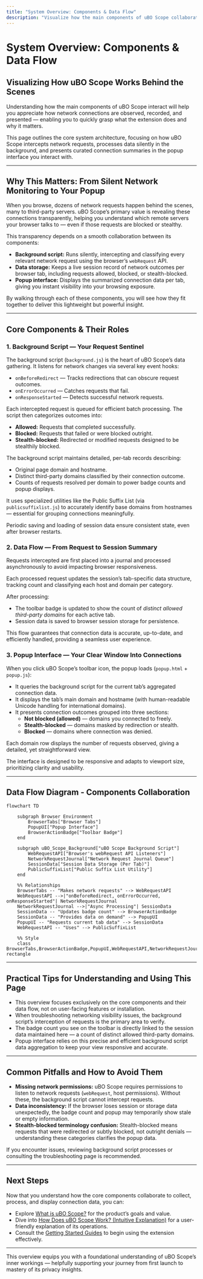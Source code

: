 ```yaml
---
title: "System Overview: Components & Data Flow"
description: "Visualize how the main components of uBO Scope collaborate—from intercepting network requests in the background script to processing and displaying them in the popup. Includes an annotated architecture diagram for fast onboarding."
---
```


# System Overview: Components & Data Flow

## Visualizing How uBO Scope Works Behind the Scenes

Understanding how the main components of uBO Scope interact will help you appreciate how network connections are observed, recorded, and presented — enabling you to quickly grasp what the extension does and why it matters.

This page outlines the core system architecture, focusing on how uBO Scope intercepts network requests, processes data silently in the background, and presents curated connection summaries in the popup interface you interact with.

---

## Why This Matters: From Silent Network Monitoring to Your Popup

When you browse, dozens of network requests happen behind the scenes, many to third-party servers. uBO Scope’s primary value is revealing these connections transparently, helping you understand which remote servers your browser talks to — even if those requests are blocked or stealthy.

This transparency depends on a smooth collaboration between its components:

- **Background script:** Runs silently, intercepting and classifying every relevant network request using the browser’s `webRequest` API.
- **Data storage:** Keeps a live session record of network outcomes per browser tab, including requests allowed, blocked, or stealth-blocked.
- **Popup interface:** Displays the summarized connection data per tab, giving you instant visibility into your browsing exposure.

By walking through each of these components, you will see how they fit together to deliver this lightweight but powerful insight.

---

## Core Components & Their Roles

### 1. Background Script — Your Request Sentinel

The background script (`background.js`) is the heart of uBO Scope’s data gathering. It listens for network changes via several key event hooks:

- `onBeforeRedirect` — Tracks redirections that can obscure request outcomes.
- `onErrorOccurred` — Catches requests that fail.
- `onResponseStarted` — Detects successful network requests.

Each intercepted request is queued for efficient batch processing. The script then categorizes outcomes into:

- **Allowed:** Requests that completed successfully.
- **Blocked:** Requests that failed or were blocked outright.
- **Stealth-blocked:** Redirected or modified requests designed to be stealthily blocked.

The background script maintains detailed, per-tab records describing:

- Original page domain and hostname.
- Distinct third-party domains classified by their connection outcome.
- Counts of requests resolved per domain to power badge counts and popup displays.

It uses specialized utilities like the Public Suffix List (via `publicsuffixlist.js`) to accurately identify base domains from hostnames — essential for grouping connections meaningfully.

Periodic saving and loading of session data ensure consistent state, even after browser restarts.

### 2. Data Flow — From Request to Session Summary

Requests intercepted are first placed into a journal and processed asynchronously to avoid impacting browser responsiveness.

Each processed request updates the session’s tab-specific data structure, tracking count and classifying each host and domain per category.

After processing:

- The toolbar badge is updated to show the count of *distinct allowed third-party domains* for each active tab.
- Session data is saved to browser session storage for persistence.

This flow guarantees that connection data is accurate, up-to-date, and efficiently handled, providing a seamless user experience.

### 3. Popup Interface — Your Clear Window Into Connections

When you click uBO Scope’s toolbar icon, the popup loads (`popup.html` + `popup.js`):

- It queries the background script for the current tab’s aggregated connection data.
- It displays the tab’s main domain and hostname (with human-readable Unicode handling for international domains).
- It presents connection outcomes grouped into three sections:
  - **Not blocked (allowed)** — domains you connected to freely.
  - **Stealth-blocked** — domains masked by redirection or stealth.
  - **Blocked** — domains where connection was denied.

Each domain row displays the number of requests observed, giving a detailed, yet straightforward view.

The interface is designed to be responsive and adapts to viewport size, prioritizing clarity and usability.

---

## Data Flow Diagram - Components Collaboration

```mermaid
flowchart TD

    subgraph Browser Environment
        BrowserTabs["Browser Tabs"]
        PopupUI["Popup Interface"]
        BrowserActionBadge["Toolbar Badge"]
    end

    subgraph uBO_Scope_Background["uBO Scope Background Script"]
        WebRequestAPI["Browser's webRequest API Listeners"]
        NetworkRequestJournal["Network Request Journal Queue"]
        SessionData["Session Data Storage (Per Tab)"]
        PublicSuffixList["Public Suffix List Utility"]
    end

    %% Relationships
    BrowserTabs -- "Makes network requests" --> WebRequestAPI
    WebRequestAPI -->|"onBeforeRedirect, onErrorOccurred, onResponseStarted"| NetworkRequestJournal
    NetworkRequestJournal -->|"Async Processing"| SessionData
    SessionData -- "Updates badge count" --> BrowserActionBadge
    SessionData -- "Provides data on demand" --> PopupUI
    PopupUI -- "Requests current tab data" --> SessionData
    WebRequestAPI -- "Uses" --> PublicSuffixList

    %% Style
    class BrowserTabs,BrowserActionBadge,PopupUI,WebRequestAPI,NetworkRequestJournal,SessionData,PublicSuffixList rectangle

```

---

## Practical Tips for Understanding and Using This Page

- This overview focuses exclusively on the core components and their data flow, not on user-facing features or installation.
- When troubleshooting networking visibility issues, the background script’s interception of requests is the primary area to verify.
- The badge count you see on the toolbar is directly linked to the session data maintained here — a count of distinct allowed third-party domains.
- Popup interface relies on this precise and efficient background script data aggregation to keep your view responsive and accurate.

---

## Common Pitfalls and How to Avoid Them

- **Missing network permissions:** uBO Scope requires permissions to listen to network requests (`webRequest`, host permissions). Without these, the background script cannot intercept requests.
- **Data inconsistency:** If the browser loses session or storage data unexpectedly, the badge count and popup may temporarily show stale or empty information.
- **Stealth-blocked terminology confusion:** Stealth-blocked means requests that were redirected or subtly blocked, not outright denials — understanding these categories clarifies the popup data.

If you encounter issues, reviewing background script processes or consulting the troubleshooting page is recommended.

---

## Next Steps

Now that you understand how the core components collaborate to collect, process, and display connection data, you can:

- Explore [What is uBO Scope?](../product-intro/what-is-ubo-scope) for the product’s goals and value.
- Dive into [How Does uBO Scope Work? (Intuitive Explanation)](../product-intro/how-it-works-intuitively) for a user-friendly explanation of its operations.
- Consult the [Getting Started Guides](../../getting-started/) to begin using the extension effectively.

---

This overview equips you with a foundational understanding of uBO Scope’s inner workings — helpfully supporting your journey from first launch to mastery of its privacy insights.
